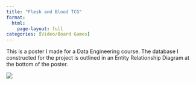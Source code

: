 ```yaml
---
title: "Flesh and Blood TCG"
format: 
  html: 
    page-layout: full
categories: [Video/Board Games]
---
```


This is a poster I made for a Data Engineering course. The database I constructed for the project is outlined in an Entity Relationship Diagram at the bottom of the poster.

![](../../images/carter_mcmahon_data_engineering_final_poster-1.png){fig-align="center"}
